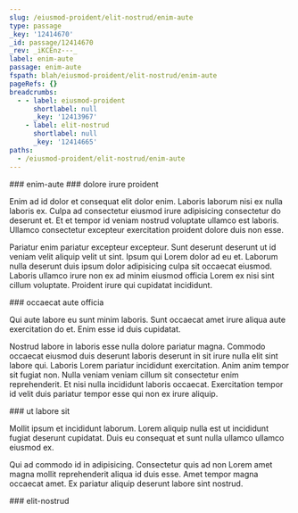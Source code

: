 ```yaml
---
slug: /eiusmod-proident/elit-nostrud/enim-aute
type: passage
_key: '12414670'
_id: passage/12414670
_rev: _iKCEnz---_
label: enim-aute
passage: enim-aute
fspath: blah/eiusmod-proident/elit-nostrud/enim-aute
pageRefs: {}
breadcrumbs:
  - - label: eiusmod-proident
      shortlabel: null
      _key: '12413967'
    - label: elit-nostrud
      shortlabel: null
      _key: '12414665'
paths:
  - /eiusmod-proident/elit-nostrud/enim-aute
---
```


<NuggetArea>
<Passage slug="/eiusmod-proident/elit-nostrud/enim-aute" type="passage" _key="12414670" _id="passage/12414670" _rev="_iKCEnz---_" label="enim-aute" passage="enim-aute" fspath="blah/eiusmod-proident/elit-nostrud/enim-aute" paths="/eiusmod-proident/elit-nostrud/enim-aute">
<NuggetBody>
### enim-aute

</NuggetBody>
<Breadcrumbs>
<Crumbs>
<Crumb _key="12413967" label="eiusmod-proident" /><Crumb _key="12414665" label="elit-nostrud" />
</Crumbs>
</Breadcrumbs>
</Passage>

<NuggetsInbound>
</NuggetsInbound>
<NuggetsOutbound>
<Nugget direction="outbound" type="nugget" _key="2b1ecde8-00d0-412a-8b41-8e553e71d0c6" _id="nugget/2b1ecde8-00d0-412a-8b41-8e553e71d0c6" _rev="_iKCEnz---A" fspath="blah/eiusmod-proident/elit-nostrud/enim-aute/dolore-irure-proident.md" label="dolore irure proident" paths="/eiusmod-proident/elit-nostrud/enim-aute/dolore-irure-proident" slug="/eiusmod-proident/elit-nostrud/enim-aute/dolore-irure-proident">
<NuggetBody>
### dolore irure proident

Enim ad id dolor et consequat elit dolor enim. Laboris laborum nisi ex nulla laboris ex. Culpa ad consectetur eiusmod irure adipisicing consectetur do deserunt et. Et et tempor id veniam nostrud voluptate ullamco est laboris. Ullamco consectetur excepteur exercitation proident dolore duis non esse.

Pariatur enim pariatur excepteur excepteur. Sunt deserunt deserunt ut id veniam velit aliquip velit ut sint. Ipsum qui Lorem dolor ad eu et. Laborum nulla deserunt duis ipsum dolor adipisicing culpa sit occaecat eiusmod. Laboris ullamco irure non ex ad minim eiusmod officia Lorem ex nisi sint cillum voluptate. Proident irure qui cupidatat incididunt.

</NuggetBody>
</Nugget>

<Nugget direction="outbound" type="nugget" _key="48de4523-0e8f-447b-81fa-fd3c2824fd7e" _id="nugget/48de4523-0e8f-447b-81fa-fd3c2824fd7e" _rev="_iKCEnz---B" fspath="blah/eiusmod-proident/elit-nostrud/enim-aute/occaecat-aute-officia.md" label="occaecat aute officia" paths="/eiusmod-proident/elit-nostrud/enim-aute/occaecat-aute-officia" slug="/eiusmod-proident/elit-nostrud/enim-aute/occaecat-aute-officia">
<NuggetBody>
### occaecat aute officia

Qui aute labore eu sunt minim laboris. Sunt occaecat amet irure aliqua aute exercitation do et. Enim esse id duis cupidatat.

Nostrud labore in laboris esse nulla dolore pariatur magna. Commodo occaecat eiusmod duis deserunt laboris deserunt in sit irure nulla elit sint labore qui. Laboris Lorem pariatur incididunt exercitation. Anim anim tempor sit fugiat non. Nulla veniam veniam cillum sit consectetur enim reprehenderit. Et nisi nulla incididunt laboris occaecat. Exercitation tempor id velit duis pariatur tempor esse qui non ex irure aliquip.

</NuggetBody>
</Nugget>

<Nugget direction="outbound" type="nugget" _key="95a30e7f-700f-493b-b2c1-7018d42e80a8" _id="nugget/95a30e7f-700f-493b-b2c1-7018d42e80a8" _rev="_iKCEnzC---" fspath="blah/eiusmod-proident/elit-nostrud/enim-aute/ut-labore-sit.md" label="ut labore sit" paths="/eiusmod-proident/elit-nostrud/enim-aute/ut-labore-sit" slug="/eiusmod-proident/elit-nostrud/enim-aute/ut-labore-sit">
<NuggetBody>
### ut labore sit

Mollit ipsum et incididunt laborum. Lorem aliquip nulla est ut incididunt fugiat deserunt cupidatat. Duis eu consequat et sunt nulla ullamco ullamco eiusmod ex.

Qui ad commodo id in adipisicing. Consectetur quis ad non Lorem amet magna mollit reprehenderit aliqua id duis esse. Amet tempor magna occaecat amet. Ex pariatur aliquip deserunt labore sint nostrud.

</NuggetBody>
</Nugget>

</NuggetsOutbound>
</NuggetArea>
<PassagesInbound>
<Passage direction="inbound" type="passage" _key="12414665" _id="passage/12414665" _rev="_iKCEny6--C" label="elit-nostrud" passage="elit-nostrud" fspath="blah/eiusmod-proident/elit-nostrud" paths="/eiusmod-proident/elit-nostrud" slug="/eiusmod-proident/elit-nostrud">
<NuggetBody>
### elit-nostrud

</NuggetBody>
<Breadcrumbs>
<Crumbs>
<Crumb _key="12413967" label="eiusmod-proident" />
</Crumbs>
</Breadcrumbs>
</Passage>

</PassagesInbound>
<PassagesOutbound>
</PassagesOutbound>